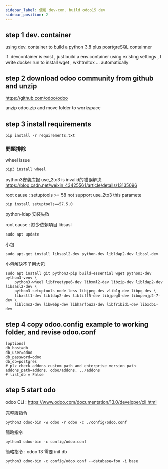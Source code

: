 ```yaml
---
sidebar_label: 使用 dev-con. build odoo15 dev
sidebar_position: 2
---
```


## step 1 dev. container

using dev. container to build a python 3.8 plus posrtgreSQL containner

if .devcontainer is exist , just build a env.container using existing settings , I write docker run to install wget , wkhtmltox ... automatically

## step 2 download odoo community from github and unzip

https://github.com/odoo/odoo

unzip odoo.zip and move folder to workspace

## step 3 install requirements
```
pip install -r requirements.txt
```

### 問題排除

wheel issue
```
pip3 install wheel
```

python3安装库报 use_2to3 is invalid的错误解决
https://blog.csdn.net/weixin_43425561/article/details/13135096

root cause : setuptools >= 58 not support use_2to3 this paramete
```
pip install setuptools==57.5.0
```

python-ldap 安裝失敗

root cause : 缺少依賴項目 libsasl

```
sudo apt update
```
小包
```
sudo apt-get install libsasl2-dev python-dev libldap2-dev libssl-dev
```
小包解決不了用大包

```
sudo apt install git python3-pip build-essential wget python3-dev python3-venv \
    python3-wheel libfreetype6-dev libxml2-dev libzip-dev libldap2-dev libsasl2-dev \
    python3-setuptools node-less libjpeg-dev zlib1g-dev libpq-dev \
    libxslt1-dev libldap2-dev libtiff5-dev libjpeg8-dev libopenjp2-7-dev \
    liblcms2-dev libwebp-dev libharfbuzz-dev libfribidi-dev libxcb1-dev
```

## step 4 copy odoo.config example to working folder, and revise odoo.conf

```
[options]
db_host=db
db_user=odoo
db_password=odoo
db_db=postgres
# plz check addons custom path and enterprise version path 
addons_path=addons, odoo/addons, ../addons 
# list_db = False
```

## step 5 start odo
odoo CLI : 
https://www.odoo.com/documentation/13.0/developer/cli.html

完整版指令
```
python3 odoo-bin -w odoo -r odoo -c ./config/odoo.conf
```


簡略指令
```
python3 odoo-bin -c config/odoo.conf
```


簡略指令 : odoo 13 需要 init db
```
python3 odoo-bin -c config/odoo.conf --database=foo -i base
```

